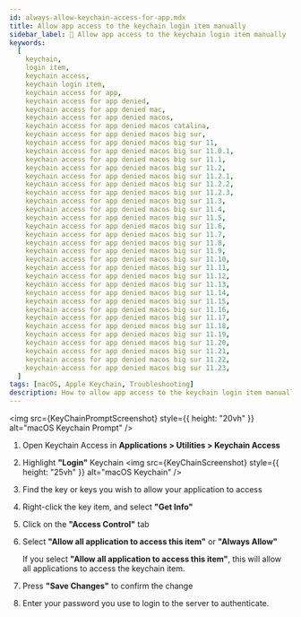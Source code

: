 ```yaml
---
id: always-allow-keychain-access-for-app.mdx
title: Allow app access to the keychain login item manually
sidebar_label: 🔑 Allow app access to the keychain login item manually
keywords:
  [
    keychain,
    login item,
    keychain access,
    keychain login item,
    keychain access for app,
    keychain access for app denied,
    keychain access for app denied mac,
    keychain access for app denied macos,
    keychain access for app denied macos catalina,
    keychain access for app denied macos big sur,
    keychain access for app denied macos big sur 11,
    keychain access for app denied macos big sur 11.0.1,
    keychain access for app denied macos big sur 11.1,
    keychain access for app denied macos big sur 11.2,
    keychain access for app denied macos big sur 11.2.1,
    keychain access for app denied macos big sur 11.2.2,
    keychain access for app denied macos big sur 11.2.3,
    keychain access for app denied macos big sur 11.3,
    keychain access for app denied macos big sur 11.4,
    keychain access for app denied macos big sur 11.5,
    keychain access for app denied macos big sur 11.6,
    keychain access for app denied macos big sur 11.7,
    keychain access for app denied macos big sur 11.8,
    keychain access for app denied macos big sur 11.9,
    keychain access for app denied macos big sur 11.10,
    keychain access for app denied macos big sur 11.11,
    keychain access for app denied macos big sur 11.12,
    keychain access for app denied macos big sur 11.13,
    keychain access for app denied macos big sur 11.14,
    keychain access for app denied macos big sur 11.15,
    keychain access for app denied macos big sur 11.16,
    keychain access for app denied macos big sur 11.17,
    keychain access for app denied macos big sur 11.18,
    keychain access for app denied macos big sur 11.19,
    keychain access for app denied macos big sur 11.20,
    keychain access for app denied macos big sur 11.21,
    keychain access for app denied macos big sur 11.22,
    keychain access for app denied macos big sur 11.23,
  ]
tags: [macOS, Apple Keychain, Troubleshooting]
description: How to allow app access to the keychain login item manually
---
```



<img
  src={KeyChainPromptScreenshot}
  style={{ height: "20vh" }}
  alt="macOS Keychain Prompt"
/>

1. Open Keychain Access in **Applications > Utilities > Keychain Access**
2. Highlight **"Login"** Keychain
   <img
     src={KeyChainScreenshot}
     style={{ height: "25vh" }}
     alt="macOS Keychain"
   />
3. Find the key or keys you wish to allow your application to access
4. Right-click the key item, and select **"Get Info"**
5. Click on the **"Access Control"** tab
6. Select **"Allow all application to access this item"** or **"Always Allow"**

   <Admonition type="caution" icon="⚠️" title="Carefull with this option ...">
     <p>
       If you select <b>"Allow all application to access this item"</b>, this
       will allow all applications to access the keychain item.
     </p>
   </Admonition>

7. Press **"Save Changes"** to confirm the change
8. Enter your password you use to login to the server to authenticate.
